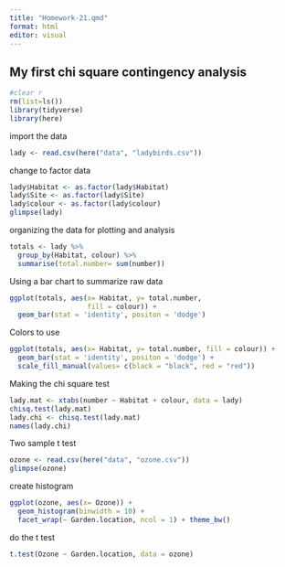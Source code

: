```yaml
---
title: "Homework-21.qmd"
format: html
editor: visual
---
```


## My first chi square contingency analysis

```r
#clear r 
rm(list=ls())
library(tidyverse)
library(here)

```

import the data

```r
lady <- read.csv(here("data", "ladybirds.csv"))
```

change to factor data

```r
lady$Habitat <- as.factor(lady$Habitat)
lady$Site <- as.factor(lady$Site)
lady$colour <- as.factor(lady$colour)
glimpse(lady)
```

organizing the data for plotting and analysis

```r
totals <- lady %>%
  group_by(Habitat, colour) %>%
  summarise(total.number= sum(number))
```

Using a bar chart to summarize raw data

```r
ggplot(totals, aes(x= Habitat, y= total.number, 
                   fill = colour)) + 
  geom_bar(stat = 'identity', positon = 'dodge')
```

Colors to use

```r
ggplot(totals, aes(x= Habitat, y= total.number, fill = colour)) +
  geom_bar(stat = 'identity', positon = 'dodge') +
  scale_fill_manual(values= c(black = "black", red = "red"))
```

Making the chi square test

```r
lady.mat <- xtabs(number ~ Habitat + colour, data = lady)
chisq.test(lady.mat)
lady.chi <- chisq.test(lady.mat)
names(lady.chi)
```

Two sample t test

```r
ozone <- read.csv(here("data", "ozone.csv"))
glimpse(ozone)
```

create histogram

```r
ggplot(ozone, aes(x= Ozone)) + 
  geom_histogram(binwidth = 10) + 
  facet_wrap(~ Garden.location, ncol = 1) + theme_bw()
```

do the t test

```r
t.test(Ozone ~ Garden.location, data = ozone)
```
